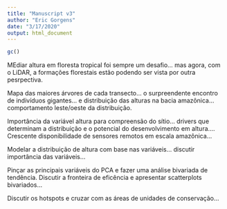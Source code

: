 ```yaml
---
title: "Manuscript v3"
author: "Eric Gorgens"
date: "3/17/2020"
output: html_document
---
```


```r
gc()
```

MEdiar altura em floresta tropical foi sempre um desafio... mas agora, com o LiDAR, a formações florestais estão podendo ser vista por outra pesrpectiva.

Mapa das maiores árvores de cada transecto... o surpreendente encontro de indivíduos gigantes... e distribuição das alturas na bacia amazônica... comportamento leste/oeste da distribuição.

Importância da variável altura para compreensão do sítio... drivers que determinam a distribuição e o potencial do desenvolvimento em altura.... Crescente disponibilidade de sensores remotos em escala amazônica...

Modelar a distribuição de altura com base nas variáveis... discutir importância das variáveis...


Pinçar as principais variáveis do PCA e fazer uma análise bivariada de tendência. Discutir a fronteira de eficência e apresentar scatterplots bivariados...

Discutir os hotspots e cruzar com as áreas de unidades de conservação...

